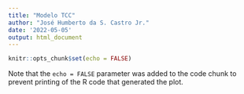 ```yaml
---
title: "Modelo TCC"
author: "José Humberto da S. Castro Jr."
date: '2022-05-05'
output: html_document
---
```


```r
knitr::opts_chunk$set(echo = FALSE)
```


Note that the `echo = FALSE` parameter was added to the code chunk to prevent printing of the R code that generated the plot.

